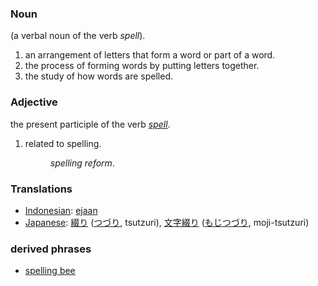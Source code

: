 ===Noun===
(a verbal noun of the verb ''spell'').
#an arrangement of letters that form a word or part of a word.
#the process of forming words by putting letters together.
#the study of how words are spelled.

===Adjective===
the present participle of the verb ''[[spell]]''.
#related to spelling.
#:''spelling reform''.

=== Translations ===
*[[Indonesian]]: [[eja]]an
*[[Japanese]]: [[綴り]] ([[つづり]], tsutzuri), [[文字綴り]] ([[もじつづり]], moji-tsutzuri)

===derived phrases===
*[[spelling bee]]
